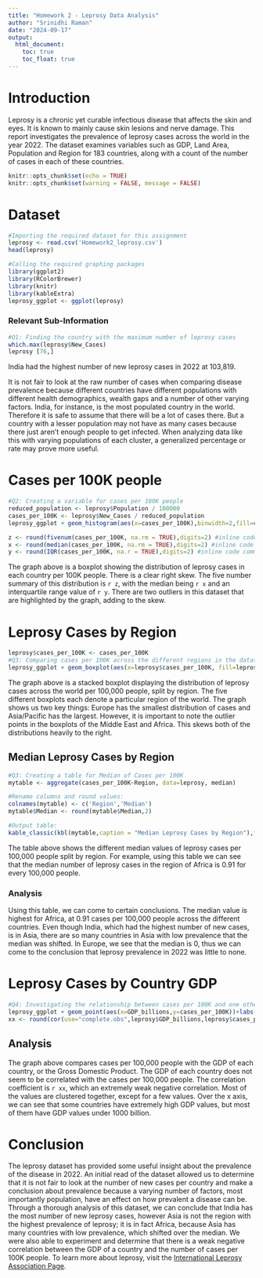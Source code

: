 ---
title: "Homework 2 - Leprosy Data Analysis"
author: "Srinidhi Raman"
date: "2024-09-17"
output:
  html_document:
    toc: true
    toc_float: true
---

# **Introduction**

Leprosy is a chronic yet curable infectious disease that affects the skin and eyes. It is known to mainly cause skin lesions and nerve damage. This report investigates the prevalence of leprosy cases across the world in the year 2022. The dataset examines variables such as GDP, Land Area, Population and Region for 183 countries, along with a count of the number of cases in each of these countries.

```{r setup, include=FALSE}
knitr::opts_chunk$set(echo = TRUE)
knitr::opts_chunk$set(warning = FALSE, message = FALSE)
```

# **Dataset**

```{r}
#Importing the required dataset for this assignment
leprosy <- read.csv('Homework2_leprosy.csv')
head(leprosy)

#Calling the required graphing packages
library(ggplot2)
library(RColorBrewer)
library(knitr)
library(kableExtra)
leprosy_ggplot <- ggplot(leprosy)
```

### **Relevant Sub-Information**

```{r results='hide'}

#Q1: Finding the country with the maximum number of leprosy cases
which.max(leprosy$New_Cases)
leprosy [76,]

```

India had the highest number of new leprosy cases in 2022 at 103,819.

It is not fair to look at the raw number of cases when comparing disease prevalence because different countries have different populations with different health demographics, wealth gaps and a number of other varying factors. India, for instance, is the most populated country in the world. Therefore it is safe to assume that there will be a lot of cases there. But a country with a lesser population may not have as many cases because there just aren't enough people to get infected. When analyzing data like this with varying populations of each cluster, a generalized percentage or rate may prove more useful.

# **Cases per 100K people**

```{r results = 'hide'}
#Q2: Creating a variable for cases per 100K people
reduced_population <- leprosy$Population / 100000
cases_per_100K <- leprosy$New_Cases / reduced_population
leprosy_ggplot + geom_histogram(aes(x=cases_per_100K),binwidth=2,fill=c('#8856a7')) + labs(title='Histogram of Cases per 100,000 People',x='Cases per 100K People',y='Frequency')

z <- round(fivenum(cases_per_100K, na.rm = TRUE),digits=2) #inline code command 1
x <- round(median(cases_per_100K, na.rm = TRUE),digits=2) #inline code command 2
y <- round(IQR(cases_per_100K, na.r = TRUE),digits=2) #inline code command 3
```

The graph above is a boxplot showing the distribution of leprosy cases in each country per 100K people. There is a clear right skew. The five number summary of this distribution is `r z`, with the median being `r x` and an interquartile range value of `r y`. There are two outliers in this dataset that are highlighted by the graph, adding to the skew.

# **Leprosy Cases by Region**

```{r results = 'hide'}
leprosy$cases_per_100K <- cases_per_100K
#Q3: Comparing cases per 100K across the different regions in the dataset
leprosy_ggplot + geom_boxplot(aes(x=leprosy$cases_per_100K, fill=leprosy$Region))+labs(fill=c('Legend'),x='Leprosy Cases in 100K Populations',title='Distribution of Leprosy Cases per 100K People by Region')
```

The graph above is a stacked boxplot displaying the distribution of leprosy cases across the world per 100,000 people, split by region. The five different boxplots each denote a particular region of the world. The graph shows us two key things: Europe has the smallest distribution of cases and Asia/Pacific has the largest. However, it is important to note the outlier points in the boxplots of the Middle East and Africa. This skews both of the distributions heavily to the right.

## **Median Leprosy Cases by Region**
```{r echo = FALSE, results = 'asis'}
#Q3: Creating a table for Median of Cases per 100K
mytable <- aggregate(cases_per_100K~Region, data=leprosy, median)

#Rename columns and round values:
colnames(mytable) <- c('Region','Median')
mytable$Median <- round(mytable$Median,2)

#Output table:
kable_classic(kbl(mytable,caption = "Median Leprosy Cases by Region"),full_width = FALSE)
```
The table above shows the different median values of leprosy cases per 100,000 people split by region. For example, using this table we can see that the median number of leprosy cases in the region of Africa is 0.91 for every 100,000 people.

### **Analysis**
Using this table, we can come to certain conclusions. The median value is highest for Africa, at 0.91 cases per 100,000 people across the different countries. Even though India, which had the highest number of new cases, is in Asia, there are so many countries in Asia with low prevalence that the median was shifted. In Europe, we see that the median is 0, thus we can come to the conclusion that leprosy prevalence in 2022 was little to none.

# **Leprosy Cases by Country GDP**
```{r results='hide'}
#Q4: Investigating the relationship between cases per 100K and one other variable - GDP
leprosy_ggplot + geom_point(aes(x=GDP_billions,y=cases_per_100K))+labs(title='Relationship between GDP and Cases per 100K',x='GDP (In Billions)',y='Cases per 100,000 People')
xx <- round(cor(use="complete.obs",leprosy$GDP_billions,leprosy$cases_per_100K),digits=2) #inline stat
```
## **Analysis**

The graph above compares cases per 100,000 people with the GDP of each country, or the Gross Domestic Product. The GDP of each country does not seem to be correlated with the cases per 100,000 people. The correlation coefficient is `r xx`, which an extremely weak negative correlation. Most of the values are clustered together, except for a few values. Over the x axis, we can see that some countries have extremely high GDP values, but most of them have GDP values under 1000 billion.

# **Conclusion**
The leprosy dataset has provided some useful insight about the prevalence of the disease in 2022. An initial read of the dataset allowed us to determine that it is not fair to look at the number of new cases per country and make a conclusion about prevalence because a varying number of factors, most importantly population, have an effect on how prevalent a disease can be. Through a thorough analysis of this dataset, we can conclude that India has the most number of new leprosy cases, however Asia is not the region with the highest prevalence of leprosy; it is in fact Africa, because Asia has many countries with low prevalence, which shifted over the median. We were also able to experiment and determine that there is a weak negative correlation between the GDP of a country and the number of cases per 100K people. To learn more about leprosy, visit the [International Leprosy Association Page](https://leprosyhistory.org/).
